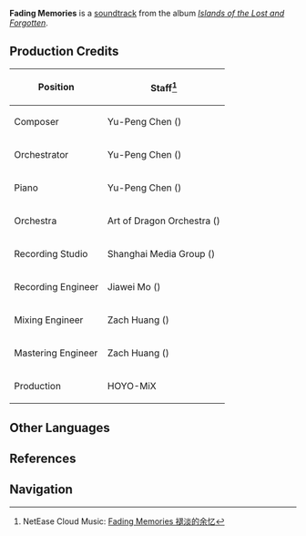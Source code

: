 {{Soundtrack Infobox
|title          =
|image          = Islands of the Lost and Forgotten.png
|album          = Islands of the Lost and Forgotten
|disc           = 1
|number         = 28
|featured       =
|featured2      =
|featured3      =
|featured_disc  =
|featured_disc2 =
|featured_disc3 =
|youtube_id     = 1sMzuC4Yza0
|youtube_time   = 1
|spotify_id     = 2Rez0Gi5WLoml09b0lIgao
|played_in      = Tsurumi Island
|during         = [[Tsurumi Island]]
|domain         =
|previous       = Walking a Pathless Path
|next           = A Memorable Fancy
}}
'''Fading Memories''' is a [[soundtrack]] from the album ''[[Islands of the Lost and Forgotten]]''.

==Production Credits==
{| class="wikitable" style="text-align:left; height:0.5em"
! Position
! Staff<ref>NetEase Cloud Music: [https://music.163.com/#/song?id=1937111282 Fading Memories 褪淡的余忆]</ref>
|-
! Composer
| Yu-Peng Chen ({{zh|陈致逸}})
|-
! Orchestrator
| Yu-Peng Chen ({{zh|陈致逸}})
|-
! Piano
| Yu-Peng Chen ({{zh|陈致逸}})
|-
! Orchestra
| Art of Dragon Orchestra ({{zh|龙之艺交响乐团}})
|-
! Recording Studio
| Shanghai Media Group ({{zh|上海广播大厦}})
|-
! Recording Engineer
| Jiawei Mo ({{zh|莫家伟}})
|-
! Mixing Engineer
| Zach Huang ({{zh|黄巍}})
|-
! Mastering Engineer
| Zach Huang ({{zh|黄巍}})
|-
! Production
| HOYO-MiX
|}
<!--
==Videos==
<gallery>
</gallery>

==Trivia==
-->
==Other Languages==
{{Other Languages
|en      = Fading Memories
|zhs     = 褪淡的余忆
|zhs_rm  = Tuì Dàn de Yú Yì
|zhs_tl  = Fading Memories
|ja      = 色褪せた追憶
|ja_rm   = Iroaseta Tsuioku{{Assumed}}
|ja_tl   = Paling Reminiscence
|tr      = 
|tr_tl   = 
|it      = 
|it_tl   = 
}}

==References==
{{Reflist}}

==Navigation==
{{Soundtrack Navbox|Islands of the Lost and Forgotten}}